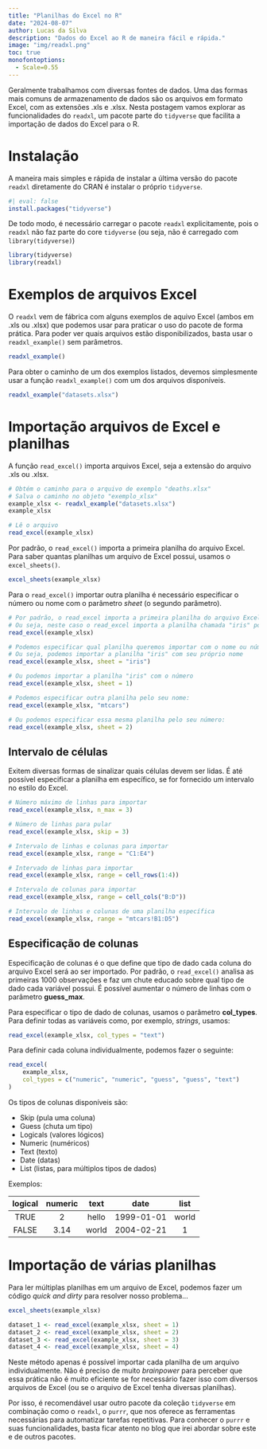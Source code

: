 ```yaml
---
title: "Planilhas do Excel no R"
date: "2024-08-07"
author: Lucas da Silva
description: "Dados do Excel ao R de maneira fácil e rápida."
image: "img/readxl.png"
toc: true
monofontoptions: 
  - Scale=0.55
---
```


Geralmente trabalhamos com diversas fontes de dados. Uma das formas mais comuns de armazenamento de dados são os arquivos em formato Excel, com as extensões .xls e .xlsx. Nesta postagem vamos explorar as funcionalidades do `readxl`, um pacote parte do `tidyverse` que facilita a importação de dados do Excel para o R.

# Instalação

A maneira mais simples e rápida de instalar a última versão do pacote `readxl` diretamente do CRAN é instalar o próprio `tidyverse`.

```r
#| eval: false
install.packages("tidyverse")
```

De todo modo, é necessário carregar o pacote `readxl` explicitamente, pois o `readxl` não faz parte do core `tidyverse` (ou seja, não é carregado com `library(tidyverse)`)

```r
library(tidyverse)
library(readxl)
```

# Exemplos de arquivos Excel

O `readxl` vem de fábrica com alguns exemplos de aquivo Excel (ambos em .xls ou .xlsx) que podemos usar para praticar o uso do pacote de forma prática. Para poder ver quais arquivos estão disponibilizados, basta usar o `readxl_example()` sem parâmetros.

```r
readxl_example()
```

Para obter o caminho de um dos exemplos listados, devemos simplesmente usar a função `readxl_example()` com um dos arquivos disponíveis.

```r
readxl_example("datasets.xlsx")
```

# Importação arquivos de Excel e planilhas

A função `read_excel()` importa arquivos Excel, seja a extensão do arquivo .xls ou .xlsx.

```r
# Obtém o caminho para o arquivo de exemplo "deaths.xlsx"
# Salva o caminho no objeto "exemplo_xlsx"
example_xlsx <- readxl_example("datasets.xlsx")
example_xlsx

# Lê o arquivo
read_excel(example_xlsx)
```

Por padrão, o `read_excel()` importa a primeira planilha do arquivo Excel. Para saber quantas planilhas um arquivo de Excel possui, usamos o `excel_sheets()`.

```r
excel_sheets(example_xlsx)
```

Para o `read_excel()` importar outra planilha é necessário especificar o número ou nome com o parâmetro *sheet* (o segundo parâmetro).

```r
# Por padrão, o read_excel importa a primeira planilha do arquivo Excel
# Ou seja, neste caso o read_excel importa a planilha chamada "iris" por padrão
read_excel(example_xlsx)

# Podemos especificar qual planilha queremos importar com o nome ou número da planilha
# Ou seja, podemos importar a planilha "iris" com seu próprio nome
read_excel(example_xlsx, sheet = "iris")

# Ou podemos importar a planilha "iris" com o número
read_excel(example_xlsx, sheet = 1)

# Podemos especificar outra planilha pelo seu nome:
read_excel(example_xlsx, "mtcars")

# Ou podemos especificar essa mesma planilha pelo seu número:
read_excel(example_xlsx, sheet = 2)
```

## Intervalo de células

Exitem diversas formas de sinalizar quais células devem ser lidas. É até possível especificar a planilha em específico, se for fornecido um intervalo no estilo do Excel.

```r
# Número máximo de linhas para importar
read_excel(example_xlsx, n_max = 3)

# Número de linhas para pular
read_excel(example_xlsx, skip = 3)

# Intervalo de linhas e colunas para importar
read_excel(example_xlsx, range = "C1:E4")

# Intervado de linhas para importar
read_excel(example_xlsx, range = cell_rows(1:4))

# Intervalo de colunas para importar
read_excel(example_xlsx, range = cell_cols("B:D"))

# Intervalo de linhas e colunas de uma planilha específica
read_excel(example_xlsx, range = "mtcars!B1:D5")
```

## Especificação de colunas

Especificação de colunas é o que define que tipo de dado cada coluna do arquivo Excel será ao ser importado. Por padrão, o `read_excel()` analisa as primeiras 1000 observações e faz um chute educado sobre qual tipo de dado cada variável possui. É possível aumentar o número de linhas com o parâmetro **guess_max**.

Para especificar o tipo de dado de colunas, usamos o parâmetro **col_types**. Para definir todas as variáveis como, por exemplo, *strings*, usamos:

```r
read_excel(example_xlsx, col_types = "text")
```

Para definir cada coluna individualmente, podemos fazer o seguinte:

```r
read_excel(
    example_xlsx,
    col_types = c("numeric", "numeric", "guess", "guess", "text")
)
```

Os tipos de colunas disponíveis são:

-   Skip (pula uma coluna)
-   Guess (chuta um tipo)
-   Logicals (valores lógicos)
-   Numeric (numéricos)
-   Text (texto)
-   Date (datas)
-   List (listas, para múltiplos tipos de dados)

Exemplos:

| logical | numeric | text  |    date    | list  |
|:-------:|:-------:|:-----:|:----------:|:-----:|
|  TRUE   |    2    | hello | 1999-01-01 | world |
|  FALSE  |  3.14   | world | 2004-02-21 |   1   |

# Importação de várias planilhas

Para ler múltiplas planilhas em um arquivo de Excel, podemos fazer um código *quick and dirty* para resolver nosso problema...

```r
excel_sheets(example_xlsx)

dataset_1 <- read_excel(example_xlsx, sheet = 1)
dataset_2 <- read_excel(example_xlsx, sheet = 2)
dataset_3 <- read_excel(example_xlsx, sheet = 3)
dataset_4 <- read_excel(example_xlsx, sheet = 4)
```

Neste método apenas é possível importar cada planilha de um arquivo individualmente. Não é preciso de muito *brainpower* para perceber que essa prática não é muito eficiente se for necessário fazer isso com diversos arquivos de Excel (ou se o arquivo de Excel tenha diversas planilhas).

Por isso, é recomendável usar outro pacote da coleção `tidyverse` em combinação como o `readxl`, o `purrr`, que nos oferece as ferramentas necessárias para automatizar tarefas repetitivas. Para conhecer o `purrr` e suas funcionalidades, basta ficar atento no blog que irei abordar sobre este e de outros pacotes.
